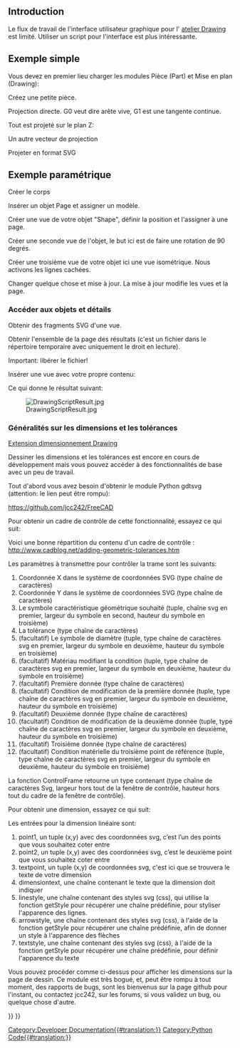 <languages/>

== Introduction ==

Le flux de travail de l'interface utilisateur graphique pour l' [[Drawing Workbench/fr|atelier Drawing]] est limité. Utiliser un script pour l'interface est plus intéressante.

<span id="Simple_example"></span>
== Exemple simple ==

Vous devez en premier lieu charger les modules Pièce (Part) et Mise en plan (Drawing):
{{Code|code=
import FreeCAD, Part, Drawing
}}

Créez une petite pièce.
{{Code|code=
Part.show(Part.makeBox(100,100,100).cut(Part.makeCylinder(80,100)).cut(Part.makeBox(90,40,100)).cut(Part.makeBox(20,85,100)))
}}

Projection directe. G0 veut dire arête vive, G1 est une tangente continue.
{{Code|code=
Shape = App.ActiveDocument.Shape.Shape
[visibleG0,visibleG1,hiddenG0,hiddenG1] = Drawing.project(Shape)
print "visible edges:", len(visibleG0.Edges)
print "hidden edges:", len(hiddenG0.Edges)
}}

Tout est projeté sur le plan Z:
{{Code|code=
print "Bnd Box shape: X=",Shape.BoundBox.XLength," Y=",Shape.BoundBox.YLength," Z=",Shape.BoundBox.ZLength
print "Bnd Box project: X=",visibleG0.BoundBox.XLength," Y=",visibleG0.BoundBox.YLength," Z=",visibleG0.BoundBox.ZLength
}}

Un autre vecteur de projection
{{Code|code=
[visibleG0,visibleG1,hiddenG0,hiddenG1] = Drawing.project(Shape,App.Vector(1,1,1))
}}

Projeter en format SVG
{{Code|code=
resultSVG = Drawing.projectToSVG(Shape,App.Vector(1,1,1))
print resultSVG
}}

<span id="Parametric_example"></span>
== Exemple paramétrique ==

Créer le corps
{{Code|code=
import FreeCAD
import Part
import Drawing

# Create three boxes and a cylinder
App.ActiveDocument.addObject("Part::Box","Box")
App.ActiveDocument.Box.Length=100.00
App.ActiveDocument.Box.Width=100.00
App.ActiveDocument.Box.Height=100.00

App.ActiveDocument.addObject("Part::Box","Box1")
App.ActiveDocument.Box1.Length=90.00
App.ActiveDocument.Box1.Width=40.00
App.ActiveDocument.Box1.Height=100.00

App.ActiveDocument.addObject("Part::Box","Box2")
App.ActiveDocument.Box2.Length=20.00
App.ActiveDocument.Box2.Width=85.00
App.ActiveDocument.Box2.Height=100.00

App.ActiveDocument.addObject("Part::Cylinder","Cylinder")
App.ActiveDocument.Cylinder.Radius=80.00
App.ActiveDocument.Cylinder.Height=100.00
App.ActiveDocument.Cylinder.Angle=360.00
# Fuse two boxes and the cylinder
App.ActiveDocument.addObject("Part::Fuse","Fusion")
App.ActiveDocument.Fusion.Base = App.ActiveDocument.Cylinder
App.ActiveDocument.Fusion.Tool = App.ActiveDocument.Box1

App.ActiveDocument.addObject("Part::Fuse","Fusion1")
App.ActiveDocument.Fusion1.Base = App.ActiveDocument.Box2
App.ActiveDocument.Fusion1.Tool = App.ActiveDocument.Fusion
# Cut the fused shapes from the first box
App.ActiveDocument.addObject("Part::Cut","Shape")
App.ActiveDocument.Shape.Base = App.ActiveDocument.Box 
App.ActiveDocument.Shape.Tool = App.ActiveDocument.Fusion1
# Hide all the intermediate shapes 
Gui.ActiveDocument.Box.Visibility=False
Gui.ActiveDocument.Box1.Visibility=False
Gui.ActiveDocument.Box2.Visibility=False
Gui.ActiveDocument.Cylinder.Visibility=False
Gui.ActiveDocument.Fusion.Visibility=False
Gui.ActiveDocument.Fusion1.Visibility=False
}}

Insérer un objet Page et assigner un modèle.
{{Code|code=
App.ActiveDocument.addObject('Drawing::FeaturePage','Page')
App.ActiveDocument.Page.Template = App.getResourceDir()+'Mod/Drawing/Templates/A3_Landscape.svg'
}}

Créer une vue de votre objet "Shape", définir la position et l'assigner à une page.
{{Code|code=
App.ActiveDocument.addObject('Drawing::FeatureViewPart','View')
App.ActiveDocument.View.Source = App.ActiveDocument.Shape
App.ActiveDocument.View.Direction = (0.0,0.0,1.0)
App.ActiveDocument.View.X = 10.0
App.ActiveDocument.View.Y = 10.0
App.ActiveDocument.Page.addObject(App.ActiveDocument.View)
}}

Créer une seconde vue de l'objet, le but ici est de faire une rotation de 90 degrés.
{{Code|code=
App.ActiveDocument.addObject('Drawing::FeatureViewPart','ViewRot')
App.ActiveDocument.ViewRot.Source = App.ActiveDocument.Shape
App.ActiveDocument.ViewRot.Direction = (0.0,0.0,1.0)
App.ActiveDocument.ViewRot.X = 290.0
App.ActiveDocument.ViewRot.Y = 30.0
App.ActiveDocument.ViewRot.Scale = 1.0
App.ActiveDocument.ViewRot.Rotation = 90.0
App.ActiveDocument.Page.addObject(App.ActiveDocument.ViewRot) 
}}

Créer une troisième vue de votre objet ici une vue isométrique. Nous activons les lignes cachées.
{{Code|code=
App.ActiveDocument.addObject('Drawing::FeatureViewPart','ViewIso')
App.ActiveDocument.ViewIso.Source = App.ActiveDocument.Shape
App.ActiveDocument.ViewIso.Direction = (1.0,1.0,1.0)
App.ActiveDocument.ViewIso.X = 335.0
App.ActiveDocument.ViewIso.Y = 140.0
App.ActiveDocument.ViewIso.ShowHiddenLines = True
App.ActiveDocument.Page.addObject(App.ActiveDocument.ViewIso) 
}}

Changer quelque chose et mise à jour. La mise à jour modifie les vues et la page.
{{Code|code=
App.ActiveDocument.View.X = 30.0
App.ActiveDocument.View.Y = 30.0
App.ActiveDocument.View.Scale = 1.5
App.ActiveDocument.recompute()
}}

<span id="Accessing_the_bits_and_pieces"></span>
=== Accéder aux objets et détails ===

Obtenir des fragments SVG d'une vue.
{{Code|code=
ViewSVG = App.ActiveDocument.View.ViewResult
print ViewSVG
}}

Obtenir l'ensemble de la page des résultats (c'est un fichier dans le répertoire temporaire avec uniquement le droit en lecture).
{{Code|code=
print "Resulting SVG document: ",App.ActiveDocument.Page.PageResult
file = open(App.ActiveDocument.Page.PageResult,"r")
print "Result page is ",len(file.readlines())," lines long"
}}

Important: libérer le fichier!
{{Code|code=
del file
}}
 

Insérer une vue avec votre propre contenu:
{{Code|code=
App.ActiveDocument.addObject('Drawing::FeatureView','ViewSelf')
App.ActiveDocument.ViewSelf.ViewResult = """<g id="ViewSelf"
  stroke="rgb(0, 0, 0)"
  stroke-width="0.35"
  stroke-linecap="butt"
  stroke-linejoin="miter"
  transform="translate(30,30)"
  fill="#00cc00"
  >

  <ellipse cx="40" cy="40" rx="30" ry="15"/>
  </g>"""
App.ActiveDocument.Page.addObject(App.ActiveDocument.ViewSelf)
App.ActiveDocument.recompute()

del ViewSVG
}}

Ce qui donne le résultat suivant:

[[Image:DrawingScriptResult.jpg]]

<span id="General_dimensioning_and_tolerancing"></span>
=== Généralités sur les dimensions et les tolérances ===

{{Emphasis|Voir aussi :}} [[Drawing Dimensioning Addon/fr|Extension dimensionnement Drawing]]

Dessiner les dimensions et les tolérances est encore en cours de développement mais vous pouvez accéder à des fonctionnalités de base avec un peu de travail.

Tout d'abord vous avez besoin d'obtenir le module Python gdtsvg (attention: le lien peut être rompu): 

https://github.com/jcc242/FreeCAD

Pour obtenir un cadre de contrôle de cette fonctionnalité, essayez ce qui suit:
{{Code|code=
import gdtsvg as g # Import the module, I like to give it an easy handle
ourFrame = g.ControlFrame("0","0", g.Perpendicularity(), ".5", g.Diameter(), g.ModifyingSymbols("M"), "A",  
           g.ModifyingSymbols("F"), "B", g.ModifyingSymbols("L"), "C", g.ModifyingSymbols("I"))
}}

Voici une bonne répartition du contenu d'un cadre de contrôle : http://www.cadblog.net/adding-geometric-tolerances.htm

Les paramètres à transmettre pour contrôler la trame sont les suivants:
#Coordonnée X dans le système de coordonnées SVG (type chaîne de caractères)
#Coordonnée Y dans le système de coordonnées SVG (type chaîne de caractères)
#Le symbole caractéristique géométrique souhaité (tuple, chaîne svg en premier, largeur du symbole en second, hauteur du symbole en troisième)
#La tolérance (type chaîne de caractères)
#(facultatif) Le symbole de diamètre (tuple, type chaîne de caractères svg en premier, largeur du symbole en deuxième, hauteur du symbole en troisième)
#(facultatif) Matériau modifiant la condition (tuple, type chaîne de caractères svg en premier, largeur du symbole en deuxième, hauteur du symbole en troisième)
#(facultatif) Première donnée (type chaîne de caractères)
#(facultatif) Condition de modification de la première donnée (tuple, type chaîne de caractères svg en premier, largeur du symbole en deuxième, hauteur du symbole en troisième)
#(facultatif) Deuxième donnée (type chaîne de caractères)
#(facultatif) Condition de modification de la deuxième donnée (tuple, type chaîne de caractères svg en premier, largeur du symbole en deuxième, hauteur du symbole en troisième)
#(facultatif) Troisième donnée (type chaîne de caractères)
#(facultatif) Condition matérielle du troisième point de référence (tuple, type chaîne de caractères svg en premier, largeur du symbole en deuxième, hauteur du symbole en troisième)

La fonction ControlFrame retourne un type contenant (type chaîne de caractères Svg, largeur hors tout de la fenêtre de contrôle, hauteur hors tout du cadre de la fenêtre de contrôle).

Pour obtenir une dimension, essayez ce qui suit:
{{Code|code=
import gdtsvg
ourDimension = linearDimension(point1, point2, textpoint, dimensiontext, linestyle=getStyle("visible"), 
               arrowstyle=getStyle("filled"), textstyle=getStyle("text")
}}

Les entrées pour la dimension linéaire sont:
#point1, un tuple (x,y) avec des coordonnées svg, c’est l’un des points que vous souhaitez coter entre
#point2, un tuple (x,y) avec des coordonnées svg, c’est le deuxième point que vous souhaitez coter entre
#textpoint, un tuple (x,y) de coordonnées svg, c'est ici que se trouvera le texte de votre dimension
#dimensiontext, une chaîne contenant le texte que la dimension doit indiquer
#linestyle, une chaîne contenant des styles svg (css), qui utilise la fonction getStyle pour récupérer une chaîne prédéfinie, pour styliser l'apparence des lignes.
#arrowstyle, une chaîne contenant des styles svg (css), à l'aide de la fonction getStyle pour récupérer une chaîne prédéfinie, afin de donner un style à l'apparence des flèches
#textstyle, une chaîne contenant des styles svg (css), à l'aide de la fonction getStyle pour récupérer une chaîne prédéfinie, pour définir l'apparence du texte 

Vous pouvez procéder comme ci-dessus pour afficher les dimensions sur la page de dessin. Ce module est très bogué, et, peut être rompu à tout moment, des rapports de bugs, sont les bienvenus sur la page github pour l'instant, ou contactez jcc242, sur les forums, si vous validez un bug, ou quelque chose d'autre.

{{Powerdocnavi{{#translation:}}}}
[[Category:Developer Documentation{{#translation:}}]]
[[Category:Python Code{{#translation:}}]]
{{Drawing Tools navi{{#translation:}}}}
{{clear}}